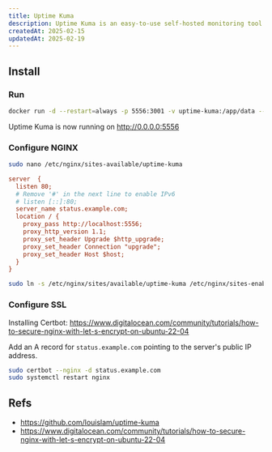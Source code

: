 ```yaml
---
title: Uptime Kuma
description: Uptime Kuma is an easy-to-use self-hosted monitoring tool.
createdAt: 2025-02-15
updatedAt: 2025-02-19
---
```


## Install

### Run

```bash
docker run -d --restart=always -p 5556:3001 -v uptime-kuma:/app/data --name uptime-kuma louislam/uptime-kuma:1
```

Uptime Kuma is now running on http://0.0.0.0:5556

### Configure NGINX

```bash
sudo nano /etc/nginx/sites-available/uptime-kuma
```

```ini
server  {
  listen 80;
  # Remove '#' in the next line to enable IPv6
  # listen [::]:80;
  server_name status.example.com;
  location / {
    proxy_pass http://localhost:5556;
    proxy_http_version 1.1;
    proxy_set_header Upgrade $http_upgrade;
    proxy_set_header Connection "upgrade";
    proxy_set_header Host $host;
  }
}
```

```bash
sudo ln -s /etc/nginx/sites/available/uptime-kuma /etc/nginx/sites-enabled/
```

### Configure SSL

Installing Certbot: https://www.digitalocean.com/community/tutorials/how-to-secure-nginx-with-let-s-encrypt-on-ubuntu-22-04

Add an A record for `status.example.com` pointing to the server's public IP address.

```bash
sudo certbot --nginx -d status.example.com
sudo systemctl restart nginx
```

## Refs

- https://github.com/louislam/uptime-kuma
- https://www.digitalocean.com/community/tutorials/how-to-secure-nginx-with-let-s-encrypt-on-ubuntu-22-04
